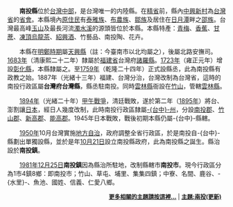 　　'''南投縣'''位於[[台灣|台灣]][[中台灣|中部]]，是台灣唯一的内陸縣。在[[精省|精省]]前，縣內[[中興新村|中興新村]]為[[台灣省|台灣省]]的[[省會|省會]]。本縣境內[[台灣原住民|原住民]]有[[泰雅族|泰雅族]]、[[布農族|布農族]]、[[鄒族|鄒族]]及居住在[[日月潭|日月潭]]畔之[[邵族|邵族]]。台灣最高峰[[玉山|玉山]]及最長河流[[濁水溪|濁水溪]]的源頭皆位於本縣。本縣特產：[[梅|青梅]]、[[香蕉|香蕉]]、[[甘蔗|甘蔗]]、[[凍頂烏龍茶|凍頂烏龍茶]]、[[紹興酒|紹興酒]]、竹藝品、南投陶、花卉。

　　本縣在[[明鄭時期|明鄭時期]]屬[[天興縣|天興縣]]（註：今臺南市以北均屬之），後屬北路安撫司。[[1683年|1683年]]（清康熙二十二年）隸屬於[[福建省|福建省]]台灣府[[諸羅縣|諸羅縣]]。[[1723年|1723年]]（雍正元年）增設[[彰化縣|彰化縣]]，本縣隸屬之。至[[1759年|1759年]]（乾隆二十四年）正式設縣丞，此為南投縣有政教之始。1887年（光緒十三年）福建、台灣分治，台灣改制為台灣省，這時的南投行政區屬'''台灣府台灣縣'''，縣丞駐南投。同時[[雲林縣|雲林縣]]衙設在[[竹山鎮_(台灣)|竹山]]，管轄[[雲林縣|雲林縣]]。

　　[[1894年|1894年]]（光緒二十年）[[甲午戰爭|甲午戰爭]]，清廷戰敗，遂於第二年（[[1895年|1895年]]）將台、澎割讓[[日本|日本]]，經日人幾度改制，此時南投行政區隸屬[[台中州|-{台中}-州]]，分設[[南投郡|南投郡]]、[[竹山郡|竹山郡]]、[[新高郡|新高郡]]、[[能高郡|能高郡]]。1945年日本戰敗，戰後初期本縣仍屬-{台中}-縣轄。

　　[[1950年|1950年]]10月台灣實施[[地方自治|地方自治]]，政府調整全省行政區，於是南投自-{台中}-縣劃出單獨設縣，並於是年[[10月21日|10月21日]]設立南投縣政府，此為南投縣之誕生。縣治設於'''南投鎮'''。

　　[[1981年|1981年]][[12月25日|12月25日]]'''南投鎮'''因為縣治所駐地，改制縣轄市'''南投市'''。現今行政區分為1市4鎮8鄉：即南投市；竹山、草屯、埔里、集集四鎮；中寮、名間、鹿谷、-{水里}-、魚池、國姓、信義、仁愛八鄉。

<div style="text-align:right;margin-right:10px;margin-bottom:4px;font-size:small;">'''[[南投縣|更多相關的主題請按這裡...]]''' | [http://zh.wikipedia.org/wiki/Portal:%E5%8D%97%E6%8A%95 '''主題:南投(更新)''']